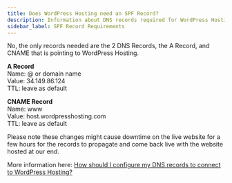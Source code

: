 ```yaml
---
title: Does WordPress Hosting need an SPF Record?
description: Information about DNS records required for WordPress Hosting
sidebar_label: SPF Record Requirements
---
```


No, the only records needed are the 2 DNS Records, the A Record, and CNAME that is pointing to WordPress Hosting.

**A Record**  
Name: @ or domain name  
Value: 34.149.86.124  
TTL: leave as default

**CNAME Record**  
Name: www  
Value: host.wordpresshosting.com  
TTL: leave as default

Please note these changes might cause downtime on the live website for a few hours for the records to propagate and come back live with the website hosted at our end.

More information here: [How should I configure my DNS records to connect to WordPress Hosting?](/vendasta-products/vendasta-products-website/vendasta-products-website-faqs/how-should-i-configure-my-dns-records-to-connect-to-wordpress-hosting)